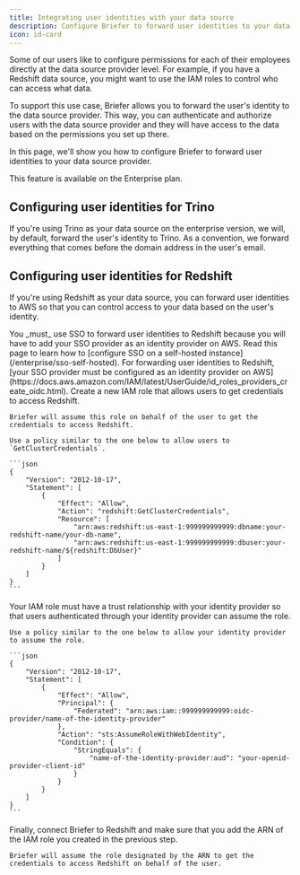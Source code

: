 ```yaml
---
title: Integrating user identities with your data source
description: Configure Briefer to forward user identities to your data source providers. That way you can authenticate and authorize users with the data source provider.
icon: id-card
---
```


Some of our users like to configure permissions for each of their employees directly at the data source provider level. For example, if you have a Redshift data source, you might want to use the IAM roles to control who can access what data.

To support this use case, Briefer allows you to forward the user's identity to the data source provider. This way, you can authenticate and authorize users with the data source provider and they will have access to the data based on the permissions you set up there.

In this page, we'll show you how to configure Briefer to forward user identities to your data source provider.

<Note>
  This feature is available on the Enterprise plan.
</Note>

## Configuring user identities for Trino

If you're using Trino as your data source on the enterprise version, we will, by default, forward the user's identity to Trino. As a convention, we forward everything that comes before the domain address in the user's email.

## Configuring user identities for Redshift

If you're using Redshift as your data source, you can forward user identities to AWS so that you can control access to your data based on the user's identity.

<Info>
  You _must_ use SSO to forward user identities to Redshift because you will have to add your SSO provider as an identity provider on AWS. Read this page to learn how to [configure SSO on a self-hosted instance](/enterprise/sso-self-hosted).
</Info>

<Steps>
  <Step title='Add your SSO provider as an identity provider on AWS'>
    For forwarding user identities to Redshift, [your SSO provider must be configured as an identity provider on AWS](https://docs.aws.amazon.com/IAM/latest/UserGuide/id_roles_providers_create_oidc.html).
  </Step>

  <Step title='Create a new IAM role that allows users to `GetClusterCredentials`'>
    Create a new IAM role that allows users to get credentials to access Redshift.

    Briefer will assume this role on behalf of the user to get the credentials to access Redshift.

    Use a policy similar to the one below to allow users to `GetClusterCredentials`.

    ```json
    {
        "Version": "2012-10-17",
        "Statement": [
            {
                "Effect": "Allow",
                "Action": "redshift:GetClusterCredentials",
                "Resource": [
                    "arn:aws:redshift:us-east-1:999999999999:dbname:your-redshift-name/your-db-name",
                    "arn:aws:redshift:us-east-1:999999999999:dbuser:your-redshift-name/${redshift:DbUser}"
                ]
            }
        ]
    }
    ```

  </Step>

  <Step title='Ensure that the IAM role has a trust relationship with your identity provider'>
    Your IAM role must have a trust relationship with your identity provider so that users authenticated through your identity provider can assume the role.

    Use a policy similar to the one below to allow your identity provider to assume the role.

    ```json
    {
        "Version": "2012-10-17",
        "Statement": [
            {
                "Effect": "Allow",
                "Principal": {
                    "Federated": "arn:aws:iam::999999999999:oidc-provider/name-of-the-identity-provider"
                },
                "Action": "sts:AssumeRoleWithWebIdentity",
                "Condition": {
                    "StringEquals": {
                        "name-of-the-identity-provider:aud": "your-openid-provider-client-id"
                    }
                }
            }
        ]
    }
    ```

  </Step>

  <Step title='Connect Briefer to Redshift and select the IAM role'>
    Finally, connect Briefer to Redshift and make sure that you add the ARN of the IAM role you created in the previous step.

    Briefer will assume the role designated by the ARN to get the credentials to access Redshift on behalf of the user.

  </Step>
</Steps>
